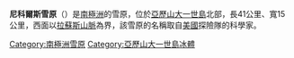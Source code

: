 '''尼科爾斯雪原'''（{{lang-en|Nichols Snowfield}}）是[[南極洲|南極洲]]的雪原，位於[[亞歷山大一世島|亞歷山大一世島]]北部，長41公里、寬15公里，西面以[[拉蘇斯山脈|拉蘇斯山脈]]為界，該雪原的名稱取自[[美國|美國]]探險隊的科學家。

{{DEFAULTSORT:Nichols Snowfield}}
[[Category:南極洲雪原|Category:南極洲雪原]]
[[Category:亞歷山大一世島冰體|Category:亞歷山大一世島冰體]]


{{AlexanderIsland-geo-stub}}